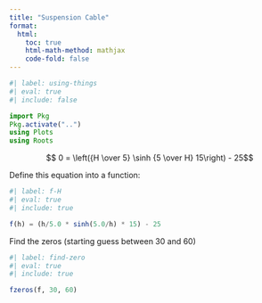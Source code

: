 ```yaml
---
title: "Suspension Cable"
format:
  html:
    toc: true
    html-math-method: mathjax
    code-fold: false
---
```


```julia
#| label: using-things
#| eval: true
#| include: false

import Pkg
Pkg.activate("..")
using Plots
using Roots
```

$$ 0 = \left({H \over 5} \sinh {5 \over H} 15\right) - 25$$

Define this equation into a function:

```julia
#| label: f-H
#| eval: true
#| include: true

f(h) = (h/5.0 * sinh(5.0/h) * 15) - 25
```

Find the zeros (starting guess between 30 and 60)

```julia
#| label: find-zero
#| eval: true
#| include: true

fzeros(f, 30, 60)
```
